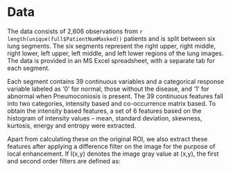 # Data

The data consists of 2,606 observations from `r length(unique(full$PatientNumMasked))` patients and is split between six lung segments. The six segments represent the right upper, right middle, right lower, left upper, left middle, and left lower regions of the lung images. The data is provided in an MS Excel spreadsheet, with a separate tab for each segment.

Each segment contains 39 continuous variables and a categorical response variable labeled as '0' for normal, those without the disease, and '1' for abnormal when Pneumoconiosis is present. The 39 continuous features fall into two categories, intensity based and co-occurrence matrix based. To obtain the intensity based features, a set of 6 features based on the histogram of intensity values – mean, standard deviation, skewness, kurtosis, energy and entropy were extracted. 

Apart from calculating these on the original ROI, we also extract these features after applying a difference filter on the image for the purpose of local enhancement. If I(x,y) denotes the image gray value at (x,y), the first and second order filters are defined as:



